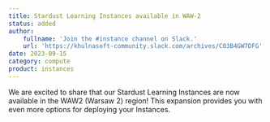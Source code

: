 ```yaml
---
title: Stardust Learning Instances available in WAW-2
status: added
author:
    fullname: 'Join the #instance channel on Slack.'
    url: 'https://khulnasoft-community.slack.com/archives/C03B4GW7DFG'
date: 2023-09-15
category: compute
product: instances
---
```


We are excited to share that our Stardust Learning Instances are now available in the WAW2 (Warsaw 2) region! This expansion provides you with even more options for deploying your Instances.


